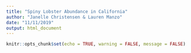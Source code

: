 ```yaml
---
title: "Spiny Lobster Abundance in California"
author: "Janelle Christensen & Lauren Manzo"
date: "11/11/2019"
output: html_document
---
```


```r
knitr::opts_chunk$set(echo = TRUE, warning = FALSE, message = FALSE)
```